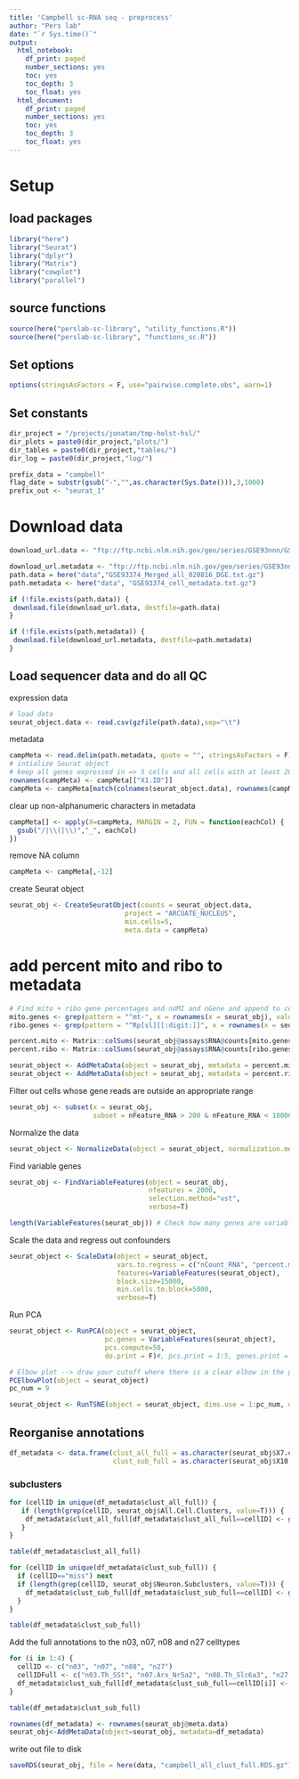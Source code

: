 ```yaml
---
title: 'Campbell sc-RNA seq - preprocess'
author: "Pers lab"
date: "`r Sys.time()`" 
output:
  html_notebook: 
    df_print: paged
    number_sections: yes
    toc: yes
    toc_depth: 3
    toc_float: yes
  html_document:
    df_print: paged
    number_sections: yes
    toc: yes
    toc_depth: 3
    toc_float: yes
---
```


# Setup

## load packages 

```r

library("here")
library("Seurat")
library("dplyr")
library("Matrix")
library("cowplot")
library("parallel")

```

## source functions

```r
source(here("perslab-sc-library", "utility_functions.R"))
source(here("perslab-sc-library", "functions_sc.R"))
```

## Set options

```r
options(stringsAsFactors = F, use="pairwise.complete.obs", warn=1)
```

## Set constants

```r
dir_project = "/projects/jonatan/tmp-holst-hsl/"
dir_plots = paste0(dir_project,"plots/")
dir_tables = paste0(dir_project,"tables/")
dir_log = paste0(dir_project,"log/")

prefix_data = "campbell"
flag_date = substr(gsub("-","",as.character(Sys.Date())),3,1000)
prefix_out <- "seurat_1"

```

# Download data

```r
download_url.data <- "ftp://ftp.ncbi.nlm.nih.gov/geo/series/GSE93nnn/GSE93374/suppl/GSE93374_Merged_all_020816_DGE.txt.gz"

download_url.metadata <- "ftp://ftp.ncbi.nlm.nih.gov/geo/series/GSE93nnn/GSE93374/suppl/GSE93374_cell_metadata.txt.gz"
path.data = here("data","GSE93374_Merged_all_020816_DGE.txt.gz")
path.metadata <- here("data", "GSE93374_cell_metadata.txt.gz")

```

```r
if (!file.exists(path.data)) {
 download.file(download_url.data, destfile=path.data) 
}

if (!file.exists(path.metadata)) {
 download.file(download_url.metadata, destfile=path.metadata) 
}
```

## Load sequencer data and do all QC

expression data

```r
# load data
seurat_object.data <- read.csv(gzfile(path.data),sep="\t")
```

metadata 

```r

campMeta <- read.delim(path.metadata, quote = "", stringsAsFactors = F)
# intialize Seurat object
# keep all genes expressed in => 5 cells and all cells with at least 200 detected genes
rownames(campMeta) <- campMeta[["X1.ID"]]
campMeta <- campMeta[match(colnames(seurat_object.data), rownames(campMeta)),]

```

clear up non-alphanumeric characters in metadata

```r
campMeta[] <- apply(X=campMeta, MARGIN = 2, FUN = function(eachCol) {
  gsub("/|\\(|\\)","_", eachCol)
})

```

remove NA column 

```r
campMeta <- campMeta[,-12]
```

create Seurat object

```r
seurat_obj <- CreateSeuratObject(counts = seurat_object.data,
                             project = "ARCUATE_NUCLEUS",
                             min.cells=5,
                             meta.data = campMeta)

```

# add percent mito and ribo to metadata

```r
# Find mito + ribo gene percentages and nUMI and nGene and append to cells as meta data
mito.genes <- grep(pattern = "^mt-", x = rownames(x = seurat_obj), value = TRUE)
ribo.genes <- grep(pattern = "^Rp[sl][[:digit:]]", x = rownames(x = seurat_obj), value = TRUE)

percent.mito <- Matrix::colSums(seurat_obj@assays$RNA@counts[mito.genes, ])/Matrix::colSums(seurat_obj@assays$RNA@counts)
percent.ribo <- Matrix::colSums(seurat_obj@assays$RNA@counts[ribo.genes, ])/Matrix::colSums(seurat_obj@assays$RNA@counts)

seurat_object <- AddMetaData(object = seurat_obj, metadata = percent.mito, col.name = "percent.mito")
seurat_object <- AddMetaData(object = seurat_obj, metadata = percent.ribo, col.name = "percent.ribo")

```

Filter out cells whose gene reads are outside an appropriate range 

```r
seurat_obj <- subset(x = seurat_obj, 
                     subset = nFeature_RNA > 200 & nFeature_RNA < 10000 & percent.mito < 0.25)

```

Normalize the data

```r

seurat_object <- NormalizeData(object = seurat_object, normalization.method = "LogNormalize")

```

Find variable genes  

```r

seurat_obj <- FindVariableFeatures(object = seurat_obj,
                                   nfeatures = 2000,
                                   selection.method="vst", 
                                   verbose=T)

length(VariableFeatures(seurat_obj)) # Check how many genes are variable

```

Scale the data and regress out confounders 

```r

seurat_object <- ScaleData(object = seurat_object, 
                           vars.to.regress = c("nCount_RNA", "percent.mito"), 
                           features=VariableFeatures(seurat_object),
                           block.size=15000,
                           min.cells.to.block=5000,
                           verbose=T)
```

Run PCA

```r

seurat_object <- RunPCA(object = seurat_object, 
                        pc.genes = VariableFeatures(seurat_object), 
                        pcs.compute=50, 
                        do.print = F)#, pcs.print = 1:5, genes.print = 5)

# Elbow plot --> draw your cutoff where there is a clear elbow in the graph
PCElbowPlot(object = seurat_object)
pc_num = 9

seurat_object <- RunTSNE(object = seurat_object, dims.use = 1:pc_num, do.fast = TRUE)

```

## Reorganise annotations

```r
df_metadata <- data.frame(clust_all_full = as.character(seurat_obj$X7.clust_all), 
                          clust_sub_full = as.character(seurat_obj$X10.clust_neurons))

```

### subclusters

```r

for (cellID in unique(df_metadata$clust_all_full)) {
   if (length(grep(cellID, seurat_obj$All.Cell.Clusters, value=T))) {
    df_metadata$clust_all_full[df_metadata$clust_all_full==cellID] <- grep(cellID, seurat_obj$All.Cell.Clusters, value=T)
   }
} 

table(df_metadata$clust_all_full)
```

```r
for (cellID in unique(df_metadata$clust_sub_full)) {
  if (cellID=="miss") next
  if (length(grep(cellID, seurat_obj$Neuron.Subclusters, value=T))) {
    df_metadata$clust_sub_full[df_metadata$clust_sub_full==cellID] <- grep(cellID, seurat_obj$Neuron.Subclusters, value=T)
  }
}

table(df_metadata$clust_sub_full)
```

Add the full annotations to the n03, n07, n08 and n27 celltypes

```r
for (i in 1:4) {
  cellID <- c("n03", "n07", "n08", "n27")
  cellIDFull <- c("n03.Th_SSt", "n07.Arx_Nr5a2", "n08.Th_Slc6a3", "n27.Tbx19")
  df_metadata$clust_sub_full[df_metadata$clust_sub_full==cellID[i]] <- cellIDFull[i]
}

table(df_metadata$clust_sub_full)
```

```r
rownames(df_metadata) <- rownames(seurat_obj@meta.data)
seurat_obj<-AddMetaData(object=seurat_obj, metadata=df_metadata)
```

write out file to disk 

```r
saveRDS(seurat_obj, file = here(data, "campbell_all_clust_full.RDS.gz"), compress="gzip")
```


